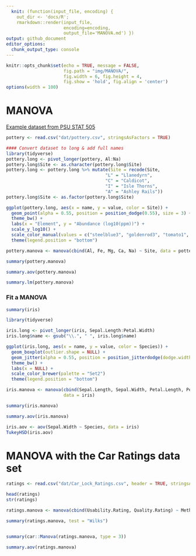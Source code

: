 ```yaml
---
  knit: (function(input_file, encoding) {
    out_dir <- 'docs/R';
    rmarkdown::render(input_file,
                      encoding=encoding,
                      output_file='MANOVA.md') })
output: github_document
editor_options:
  chunk_output_type: console
---
```

  
```r
knitr::opts_chunk$set(echo = TRUE, message = FALSE,
                      fig.path = "img/MANOVA/",
                      fig.width = 6, fig.height = 4,
                      fig.show = 'hold', fig.align = 'center')
options(width = 100)
```

# MANOVA

[Example dataset from PSU STAT 505](https://online.stat.psu.edu/stat505/lesson/8/8.4)

```r
pottery <- read.csv("dat/pottery.csv", stringsAsFactors = TRUE)
```


```r
#### Convert dataset to long & add full names
library(tidyverse)
pottery.long <- pivot_longer(pottery, Al:Na)
pottery.long$Site <- as.character(pottery.long$Site)
pottery.long <- pottery.long %>% mutate(Site = recode(Site,
                                      "L" = "Llanedyrn",
                                      "C" = "Caldicot",
                                      "I" = "Isle Thorns",
                                      "A" = "Ashley Rails"))
pottery.long$Site <- as.factor(pottery.long$Site)

ggplot(pottery.long, aes(x = name, y = value, color = Site)) +
  geom_point(alpha = 0.55, position = position_dodge(0.55), size = 3) +
  theme_bw() +
  labs(x = "Element", y = "Abundance (log10(ppm))") +
  scale_y_log10() +
  scale_color_manual(values = c("steelblue3", "goldenrod3", "tomato1", "forestgreen")) +
  theme(legend.position = "bottom")
```



```r
pottery.manova <- manova(cbind(Al, Fe, Mg, Ca, Na) ~ Site, data = pottery)

summary(pottery.manova)
```

```r
summary.aov(pottery.manova)
```

```r
summary.lm(pottery.manova)
```



### Fit a MANOVA

```r
summary(iris)
```

```r
library(tidyverse)

iris.long <- pivot_longer(iris, Sepal.Length:Petal.Width)
iris.long$name <- gsub("\\.", " ", iris.long$name)

ggplot(iris.long, aes(x = name, y = value, color = Species)) +
  geom_boxplot(outlier.shape = NULL) +
  geom_jitter(alpha = 0.55, position = position_jitterdodge(dodge.width = 0.75)) +
  theme_bw() +
  labs(x = NULL) +
  scale_color_brewer(palette = "Set2")
  theme(legend.position = "bottom")

```


```r
iris.manova <- manova(cbind(Sepal.Length, Sepal.Width, Petal.Length, Petal.Width) ~ Species,
                      data = iris)

summary(iris.manova)
```

```r
summary.aov(iris.manova)
```


```r
iris.aov <- aov(Sepal.Width ~ Species, data = iris)
TukeyHSD(iris.aov)
```






# MANOVA with the Car Ratings data set

```r
ratings <- read.csv("dat/Car_Lock_Ratings.csv", header = TRUE, stringsAsFactors = TRUE)
```

```r
head(ratings)
str(ratings)
```

```r
ratings.manova <- manova(cbind(Usability.Rating, Quality.Rating) ~ Method * Plant, data = ratings)

summary(ratings.manova, test = "Wilks")


summary(car::Manova(ratings.manova, type = 3))
```

```r
summary.aov(ratings.manova)
```

